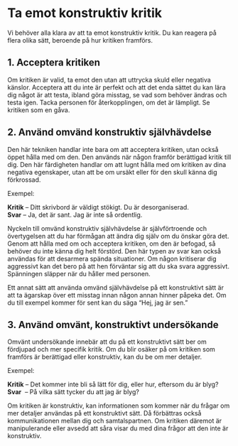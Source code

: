 # Ta emot konstruktiv kritik

Vi behöver alla klara av att ta emot konstruktiv kritik. Du kan reagera
på flera olika sätt, beroende på hur kritiken framförs.

## 1. Acceptera kritiken

Om kritiken är valid, ta emot den utan att uttrycka skuld eller negativa
känslor. Acceptera att du inte är perfekt och att det enda sättet du kan
lära dig något är att testa, ibland göra misstag, se vad som behöver
ändras och testa igen. Tacka personen för återkopplingen, om det är
lämpligt. Se kritiken som en gåva.

## 2. Använd omvänd konstruktiv självhävdelse

Den här tekniken handlar inte bara om att acceptera kritiken, utan också
öppet hålla med om den. Den används när någon framför berättigad kritik
till dig. Den här färdigheten handlar om att lugnt hålla med om kritiken
av dina negativa egenskaper, utan att be om ursäkt eller för den skull
känna dig förkrossad.

Exempel:

**Kritik** -- Ditt skrivbord är väldigt stökigt. Du är desorganiserad.\
**Svar** -- Ja, det är sant. Jag är inte så ordentlig.

Nyckeln till omvänd konstruktiv självhävdelse är självförtroende och
övertygelsen att du har förmågan att ändra dig själv om du önskar göra
det. Genom att hålla med om och acceptera kritiken, om den är befogad,
så behöver du inte känna dig helt förstörd. Den här typen av svar kan
också användas för att desarmera spända situationer. Om någon kritiserar
dig aggressivt kan det bero på att hen förväntar sig att du ska svara
aggressivt. Spänningen släpper när du håller med personen.

Ett annat sätt att använda omvänd självhävdelse på ett konstruktivt sätt
är att ta ägarskap över ett misstag innan någon annan hinner påpeka det.
Om du till exempel kommer för sent kan du säga "Hej, jag är sen."

## 3. Använd omvänt, konstruktivt undersökande

Omvänt undersökande innebär att du på ett konstruktivt sätt ber om
fördjupad och mer specifik kritik. Om du blir osäker på om kritiken som
framförs är berättigad eller konstruktiv, kan du be om mer detaljer.

Exempel:

**Kritik** -- Det kommer inte bli så lätt för dig, eller hur, eftersom
du är blyg?\
**Svar**  -- På vilka sätt tycker du att jag är blyg?

Om kritiken är konstruktiv, kan informationen som kommer när du frågar
om mer detaljer användas på ett konstruktivt sätt. Då förbättras också
kommunikationen mellan dig och samtalspartnen. Om kritiken däremot är
manipulerande eller avsedd att såra visar du med dina frågor att den
inte är konstruktiv.
